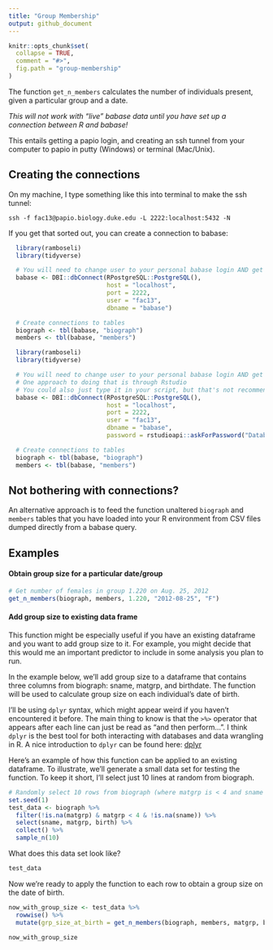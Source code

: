 ```yaml
---
title: "Group Membership"
output: github_document
---
```


```r
knitr::opts_chunk$set(
  collapse = TRUE,
  comment = "#>",
  fig.path = "group-membership"
)
```


The function `get_n_members` calculates the number of individuals present, given a particular group and a date.

*This will not work with "live" babase data until you have set up a connection between R and babase!* 

This entails getting a papio login, and creating an ssh tunnel from your computer to papio in putty (Windows) or terminal (Mac/Unix).

## Creating the connections

On my machine, I type something like this into terminal to make the ssh tunnel:

`ssh -f fac13@papio.biology.duke.edu -L 2222:localhost:5432 -N`

If you get that sorted out, you can create a connection to babase:

```r
  library(ramboseli)
  library(tidyverse)

  # You will need to change user to your personal babase login AND get your password
  babase <- DBI::dbConnect(RPostgreSQL::PostgreSQL(),
                           host = "localhost",
                           port = 2222,
                           user = "fac13",
                           dbname = "babase")

  # Create connections to tables
  biograph <- tbl(babase, "biograph")
  members <- tbl(babase, "members")
```

```r
  library(ramboseli)
  library(tidyverse)

  # You will need to change user to your personal babase login AND get your password
  # One approach to doing that is through Rstudio
  # You could also just type it in your script, but that's not recommended for security.
  babase <- DBI::dbConnect(RPostgreSQL::PostgreSQL(),
                           host = "localhost",
                           port = 2222,
                           user = "fac13",
                           dbname = "babase",
                           password = rstudioapi::askForPassword("Database password"))

  # Create connections to tables
  biograph <- tbl(babase, "biograph")
  members <- tbl(babase, "members")
```


## Not bothering with connections?

An alternative approach is to feed the function unaltered `biograph` and `members` tables that you have loaded into your R environment from CSV files dumped directly from a babase query.

## Examples

#### Obtain group size for a particular date/group

```r
# Get number of females in group 1.220 on Aug. 25, 2012
get_n_members(biograph, members, 1.220, "2012-08-25", "F")
```

#### Add group size to existing data frame

This function might be especially useful if you have an existing dataframe and you want to add group size to it. For example, you might decide that this would me an important predictor to include in some analysis you plan to run.

In the example below, we'll add group size to a dataframe that contains three columns from biograph: sname, matgrp, and birthdate. The function will be used to calculate group size on each individual's date of birth. 

I'll be using `dplyr` syntax, which might appear weird if you haven't encountered it before. The main thing to know is that the `>%>` operator that appears after each line can just be read as "and then perform...". I think `dplyr` is the best tool for both interacting with databases and data wrangling in R. A nice introduction to `dplyr` can be found here: [dplyr](https://cran.r-project.org/web/packages/dplyr/vignettes/dplyr.html) 

Here's an example of how this function can be applied to an existing dataframe. To illustrate, we'll generate a small data set for testing the function. To keep it short, I'll select just 10 lines at random from biograph.

```r

# Randomly select 10 rows from biograph (where matgrp is < 4 and sname is not missing)
set.seed(1)
test_data <- biograph %>% 
  filter(!is.na(matgrp) & matgrp < 4 & !is.na(sname)) %>% 
  select(sname, matgrp, birth) %>% 
  collect() %>% 
  sample_n(10)
```

What does this data set look like?

```r
test_data
```


Now we're ready to apply the function to each row to obtain a group size on the date of birth.

```r
now_with_group_size <- test_data %>% 
  rowwise() %>% 
  mutate(grp_size_at_birth = get_n_members(biograph, members, matgrp, birth))

now_with_group_size
```
